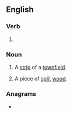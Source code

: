 ==English==

===Verb===
{{head|en|present participle}}

# {{present participle of|rive|lang=en|nocat=1}}

===Noun===
{{en-noun}}

# {{lb|en|historical|agriculture}} A [[strip]] of a [[townfield]].
# {{lb|en|archaic}} A piece of [[split]] [[wood]].

===Anagrams===
* {{anagrams|en|a=giinrv|Irving|Virgin|Virnig|virgin|viring}}